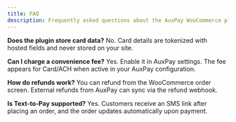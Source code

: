 ```yaml
---
title: FAQ
description: Frequently asked questions about the AuxPay WooCommerce plugin.
---
```


**Does the plugin store card data?**
No. Card details are tokenized with hosted fields and never stored on your site.

**Can I charge a convenience fee?**
Yes. Enable it in AuxPay settings. The fee appears for Card/ACH when active in your AuxPay configuration.

**How do refunds work?**
You can refund from the WooCommerce order screen. External refunds from AuxPay can sync via the refund webhook.

**Is Text‑to‑Pay supported?**
Yes. Customers receive an SMS link after placing an order, and the order updates automatically upon payment.
